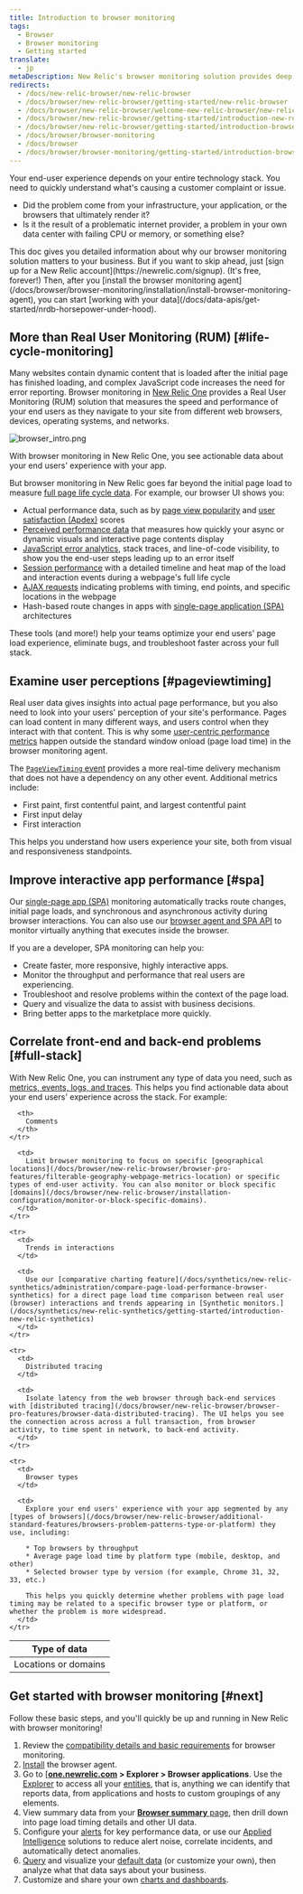 ```yaml
---
title: Introduction to browser monitoring
tags:
  - Browser
  - Browser monitoring
  - Getting started
translate:
  - jp
metaDescription: New Relic's browser monitoring solution provides deep visibility and actionable insights into real users' experiences on your website.
redirects:
  - /docs/new-relic-browser/new-relic-browser
  - /docs/browser/new-relic-browser/getting-started/new-relic-browser
  - /docs/browser/new-relic-browser/welcome-new-relic-browser/new-relic-browser
  - /docs/browser/new-relic-browser/getting-started/introduction-new-relic-browser
  - /docs/browser/new-relic-browser/getting-started/introduction-browser-monitoring
  - /docs/browser/browser-monitoring
  - /docs/browser
  - /docs/browser/browser-monitoring/getting-started/introduction-browser-monitoring
---
```


Your end-user experience depends on your entire technology stack. You need to quickly understand what's causing a customer complaint or issue.

* Did the problem come from your infrastructure, your application, or the browsers that ultimately render it?
* Is it the result of a problematic internet provider, a problem in your own data center with failing CPU or memory, or something else?

<Callout variant="tip">
  This doc gives you detailed information about why our browser monitoring solution matters to your business. But if you want to skip ahead, just [sign up for a New Relic account](https://newrelic.com/signup). (It's free, forever!) Then, after you [install the browser monitoring agent](/docs/browser/browser-monitoring/installation/install-browser-monitoring-agent), you can start [working with your data](/docs/data-apis/get-started/nrdb-horsepower-under-hood).
</Callout>

## More than Real User Monitoring (RUM) [#life-cycle-monitoring]

Many websites contain dynamic content that is loaded after the initial page has finished loading, and complex JavaScript code increases the need for error reporting. Browser monitoring in [New Relic One](/docs/new-relic-one/use-new-relic-one/get-started/introduction-new-relic-one) provides a Real User Monitoring (RUM) solution that measures the speed and performance of your end users as they navigate to your site from different web browsers, devices, operating systems, and networks.

![browser_intro.png](./images/browser_intro_0.png "browser_intro.png")

<figcaption>
  With browser monitoring in New Relic One, you see actionable data about your end users' experience with your app.
</figcaption>

But browser monitoring in New Relic goes far beyond the initial page load to measure [full page life cycle data](/docs/browser/new-relic-browser/page-load-timing-resources/page-load-timing-process). For example, our browser UI shows you:

* Actual performance data, such as by [page view popularity](/docs/browser/new-relic-browser/additional-standard-features/page-views-insights-your-sites-popularity) and [user satisfaction (Apdex)](/docs/apm/new-relic-apm/apdex/apdex-measuring-user-satisfaction) scores
* [Perceived performance data](#pageviewtiming) that measures how quickly your async or dynamic visuals and interactive page contents display
* [JavaScript error analytics](/docs/browser/new-relic-browser/browser-pro-features/js-errors-dashboard-examining-errors-over-time), stack traces, and line-of-code visibility, to show you the end-user steps leading up to an error itself
* [Session performance](/docs/browser/new-relic-browser/browser-pro-features/session-traces-exploring-webpages-life-cycle) with a detailed timeline and heat map of the load and interaction events during a webpage's full life cycle
* [AJAX requests](/docs/browser/new-relic-browser/browser-pro-features/ajax-dashboard-identifying-time-consuming-calls) indicating problems with timing, end points, and specific locations in the webpage
* Hash-based route changes in apps with [single-page application (SPA)](#spa) architectures

These tools (and more!) help your teams optimize your end users' page load experience, eliminate bugs, and troubleshoot faster across your full stack.

## Examine user perceptions [#pageviewtiming]

Real user data gives insights into actual page performance, but you also need to look into your users' perception of your site's performance. Pages can load content in many different ways, and users control when they interact with that content. This is why some [user-centric performance metrics](/docs/browser/new-relic-browser/page-load-timing-resources/pageviewtiming-async-or-dynamic-page-details) happen outside the standard window onload (page load time) in the browser monitoring agent.

The [`PageViewTiming` event](/attribute-dictionary/?event=PageViewTiming) provides a more real-time delivery mechanism that does not have a dependency on any other event. Additional metrics include:

* First paint, first contentful paint, and largest contentful paint
* First input delay
* First interaction

This helps you understand how users experience your site, both from visual and responsiveness standpoints.

## Improve interactive app performance [#spa]

Our [single-page app (SPA)](/docs/browser/single-page-app-monitoring/browser-ui/view-spa-data-new-relic-browser) monitoring automatically tracks route changes, initial page loads, and synchronous and asynchronous activity during browser interactions. You can also use our [browser agent and SPA API](/docs/browser/new-relic-browser/browser-agent-spa-api) to monitor virtually anything that executes inside the browser.

If you are a developer, SPA monitoring can help you:

* Create faster, more responsive, highly interactive apps.
* Monitor the throughput and performance that real users are experiencing.
* Troubleshoot and resolve problems within the context of the page load.
* Query and visualize the data to assist with business decisions.
* Bring better apps to the marketplace more quickly.

## Correlate front-end and back-end problems [#full-stack]

With New Relic One, you can instrument any type of data you need, such as [metrics, events, logs, and traces](/docs/using-new-relic/data/understand-data/new-relic-data-types). This helps you find actionable data about your end users' experience across the stack. For example:

<table>
  <thead>
    <tr>
      <th style={{ width: "200px" }}>
        Type of data
      </th>

      <th>
        Comments
      </th>
    </tr>
  </thead>

  <tbody>
    <tr>
      <td>
        Locations or domains
      </td>

      <td>
        Limit browser monitoring to focus on specific [geographical locations](/docs/browser/new-relic-browser/browser-pro-features/filterable-geography-webpage-metrics-location) or specific types of end-user activity. You can also monitor or block specific [domains](/docs/browser/new-relic-browser/installation-configuration/monitor-or-block-specific-domains).
      </td>
    </tr>

    <tr>
      <td>
        Trends in interactions
      </td>

      <td>
        Use our [comparative charting feature](/docs/synthetics/new-relic-synthetics/administration/compare-page-load-performance-browser-synthetics) for a direct page load time comparison between real user (browser) interactions and trends appearing in [Synthetic monitors.](/docs/synthetics/new-relic-synthetics/getting-started/introduction-new-relic-synthetics)
      </td>
    </tr>

    <tr>
      <td>
        Distributed tracing
      </td>

      <td>
        Isolate latency from the web browser through back-end services with [distributed tracing](/docs/browser/new-relic-browser/browser-pro-features/browser-data-distributed-tracing). The UI helps you see the connection across across a full transaction, from browser activity, to time spent in network, to back-end activity.
      </td>
    </tr>

    <tr>
      <td>
        Browser types
      </td>

      <td>
        Explore your end users' experience with your app segmented by any [types of browsers](/docs/browser/new-relic-browser/additional-standard-features/browsers-problem-patterns-type-or-platform) they use, including:

        * Top browsers by throughput
        * Average page load time by platform type (mobile, desktop, and other)
        * Selected browser type by version (for example, Chrome 31, 32, 33, etc.)

        This helps you quickly determine whether problems with page load timing may be related to a specific browser type or platform, or whether the problem is more widespread.
      </td>
    </tr>
  </tbody>
</table>

## Get started with browser monitoring [#next]

Follow these basic steps, and you'll quickly be up and running in New Relic with browser monitoring!

1. Review the [compatibility details and basic requirements](/docs/browser/new-relic-browser/getting-started/compatibility-requirements-new-relic-browser) for browser monitoring.
2. [Install](/docs/browser/new-relic-browser/installation/install-new-relic-browser-agent) the browser agent.
3. Go to [**[one.newrelic.com](https://one.newrelic.com) > Explorer > Browser applications**. Use the [Explorer](/docs/new-relic-one/use-new-relic-one/core-concepts/new-relic-explorer-view-performance-across-apps-services-hosts/) to access all your [entities](/docs/new-relic-one/use-new-relic-one/core-concepts/what-entity-new-relic/), that is, anything we can identify that reports data, from applications and hosts to custom groupings of any elements. 
4. View summary data from your [**Browser summary** page](/docs/browser/new-relic-browser/getting-started/browser-overview-website-performance-glance), then drill down into page load timing details and other UI data.
5. Configure your [alerts](/docs/alerts/new-relic-alerts/getting-started/new-relic-alerts-concepts-workflow) for key performance data, or use our [Applied Intelligence](/docs/new-relic-one/use-new-relic-one/new-relic-ai/introduction-new-relic-ai) solutions to reduce alert noise, correlate incidents, and automatically detect anomalies.
6. [Query](/docs/using-new-relic/data/understand-data/query-new-relic-data) and visualize your [default data](/docs/insights/insights-data-sources/default-attributes/browser-default-attributes-insights) (or customize your own), then analyze what that data says about your business.
7. Customize and share your own [charts and dashboards](/docs/query-your-data/explore-query-data/dashboards/introduction-dashboards/).
